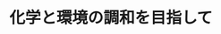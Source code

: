 ﻿---
title: "化学と環境の調和を目指して"
category: "物質理工学院"
vol: "49"
interviewee: "大塚・山中 "
url: ""
tags: []
pdf: "49-5.pdf"
facephoto: ""
career: ""
preface: "現在、私達の生活を脅かしている様々な環境問題を解決するため、国家レベルでの取り組みが成されています。このような中、大塚・山中では化学者の立場から環境問題を解決するため、環境に優しい触媒反応プロセスを目指して研究を行っています。"
---
